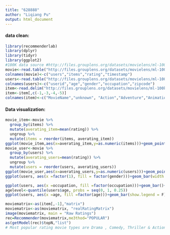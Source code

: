 ```yaml
---
title: "628888"
author: "Liqiang Pu"
output: html_document
---
```

#### data clean:

```r
library(recommenderlab)
library(dplyr)
library(tidyr)
library(ggplot2)
#100K data source #http://files.grouplens.org/datasets/movielens/ml-100k
movie<-read.table("http://files.grouplens.org/datasets/movielens/ml-100k/u.data")
colnames(movie)<-c("users","items","rating","timestamp")
users<-read.table("http://files.grouplens.org/datasets/movielens/ml-100k/u.user",sep="|")
colnames(users)<-c("userid","age","gender","occupation","zipcode")
item<-read.delim("http://files.grouplens.org/datasets/movielens/ml-100k/u.item",sep="|",header=F)
item<-item[,c(-1,-3,-4,-5)]
colnames(item)<-c("MovieName","unknown", "Action","Adventure","Animation","Children", "Comedy" ,"Crime" ,"Documentary","Drama","Fantasy","Film-Noir","Horror","Musical","Mystery","Romance","Sci-Fi","Thriller","War","Western")
```

#### Data visualization:

```r
movie_item<-movie %>%
  group_by(items) %>%
  mutate(averating_item=mean(rating)) %>%
  ungroup %>%
  mutate(items = reorder(items, averating_item))
ggplot(movie_item,aes(x=averating_item,y=as.numeric(items)))+geom_point()+ylab("items")+xlab("average rating")+ggtitle("Average rating for each movie")
movie_user<-movie %>%
  group_by(users) %>%
  mutate(averating_users=mean(rating)) %>%
  ungroup %>%
  mutate(users = reorder(users, averating_users))
ggplot(movie_user,aes(x=averating_users,y=as.numeric(users)))+geom_point()+ylab("users")+xlab("average rating")+ggtitle("Average rating for each user")
ggplot(users, aes(x =factor(1), fill = factor(gender)))+geom_bar(width = 1)+ coord_polar(theta = "y")+scale_fill_discrete(guide=guide_legend(title = "Gender"))+ggtitle("The proportion of Gender")+xlab("")

ggplot(users, aes(x =occupation, fill =factor(occupation)))+geom_bar()+scale_fill_discrete(guide=guide_legend(title = "Occupation"))+ggtitle("The distribution of Occupation")
agelevel<-quantile(users$age, probs = seq(0, 1, 0.25))
ggplot(users, aes(x =age, fill =factor(age)))+geom_bar(show.legend = F)+ggtitle("The distribution of Age")+geom_vline(xintercept=agelevel[c(2,3,4)],linetype = 2)+ theme_bw()

moviematrix<-as(item[,-1],"matrix")
moviematrix<-as(moviematrix, "realRatingMatrix")
image(moviematrix, main = "Raw Ratings") 
rec=Recommender(moviematrix,me3thod="POPULAR")
as(getModel(rec)$topN,"list") 
# Most popular rating movie types are Drama , Comedy, Thriller & Action 
```

